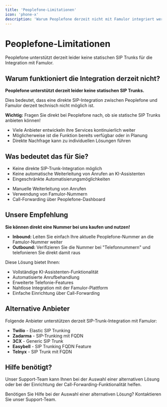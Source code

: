```yaml
---
title: 'Peoplefone-Limitationen'
icon: 'phone-x'
description: 'Warum Peoplefone derzeit nicht mit Famulor integriert werden kann'
---
```


# Peoplefone-Limitationen

<Note>
  Peoplefone unterstützt derzeit leider keine statischen SIP Trunks für die Integration mit Famulor.
</Note>

## Warum funktioniert die Integration derzeit nicht?

<Card
  title="Aktuelle technische Limitation"
  icon="alert-triangle"
  color="red">
  <strong>Peoplefone unterstützt derzeit leider keine statischen SIP Trunks.</strong>
  
  Dies bedeutet, dass eine direkte SIP-Integration zwischen Peoplefone und Famulor derzeit technisch nicht möglich ist.
</Card>

<Card
  title="Direkt beim Anbieter nachfragen"
  icon="phone"
  color="blue">
  <strong>Wichtig:</strong> Fragen Sie direkt bei Peoplefone nach, ob sie statische SIP Trunks anbieten können!
  
  <ul>
    <li>Viele Anbieter entwickeln ihre Services kontinuierlich weiter</li>
    <li>Möglicherweise ist die Funktion bereits verfügbar oder in Planung</li>
    <li>Direkte Nachfrage kann zu individuellen Lösungen führen</li>
  </ul>
</Card>

## Was bedeutet das für Sie?

<CardGroup cols={2}>
  <Card
    title="Eingeschränkte Funktionalität"
    icon="phone-x"
    color="orange">
    <ul>
      <li>Keine direkte SIP-Trunk-Integration möglich</li>
      <li>Keine automatische Weiterleitung von Anrufen an KI-Assistenten</li>
      <li>Eingeschränkte Automatisierungsmöglichkeiten</li>
    </ul>
  </Card>
  
  <Card
    title="Alternative Lösungen"
    icon="lightbulb"
    color="blue">
    <ul>
      <li>Manuelle Weiterleitung von Anrufen</li>
      <li>Verwendung von Famulor-Nummern</li>
      <li>Call-Forwarding über Peoplefone-Dashboard</li>
    </ul>
  </Card>
</CardGroup>

## Unsere Empfehlung

<Card
  title="Einfache Alternative"
  icon="star"
  color="green">
  <strong>Sie können direkt eine Nummer bei uns kaufen und nutzen!</strong>
  
  <ul>
    <li><strong>Inbound:</strong> Leiten Sie einfach Ihre aktuelle Peoplefone-Nummer an die Famulor-Nummer weiter</li>
    <li><strong>Outbound:</strong> Verifizieren Sie die Nummer bei "Telefonnummern" und telefonieren Sie direkt damit raus</li>
  </ul>
  
  Diese Lösung bietet Ihnen:
  
  <ul>
    <li>Vollständige KI-Assistenten-Funktionalität</li>
    <li>Automatisierte Anrufbehandlung</li>
    <li>Erweiterte Telefonie-Features</li>
    <li>Nahtlose Integration mit der Famulor-Plattform</li>
    <li>Einfache Einrichtung über Call-Forwarding</li>
  </ul>
</Card>

## Alternative Anbieter

<Card
  title="Unterstützte Anbieter"
  icon="check-circle"
  color="blue">
  Folgende Anbieter unterstützen derzeit SIP-Trunk-Integration mit Famulor:
  
  <ul>
    <li><strong>Twilio</strong> - Elastic SIP Trunking</li>
    <li><strong>Zadarma</strong> - SIP-Trunking mit FQDN</li>
    <li><strong>3CX</strong> - Generic SIP Trunk</li>
    <li><strong>Easybell</strong> - SIP Trunking FQDN Feature</li>
    <li><strong>Telnyx</strong> - SIP Trunk mit FQDN</li>
  </ul>
</Card>

## Hilfe benötigt?

<Tip>
  Unser Support-Team kann Ihnen bei der Auswahl einer alternativen Lösung oder bei der Einrichtung der Call-Forwarding-Funktionalität helfen.
</Tip>

<Card
  title="Support kontaktieren"
  icon="headphones"
  color="blue"
  href="https://famulor.de/support">
  Benötigen Sie Hilfe bei der Auswahl einer alternativen Lösung? Kontaktieren Sie unser Support-Team.
</Card>
